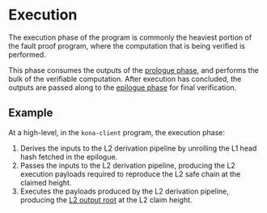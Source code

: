 # Execution

The execution phase of the program is commonly the heaviest portion of the fault proof program, where the computation
that is being verified is performed.

This phase consumes the outputs of the [prologue phase](./prologue.mdx), and performs the bulk of the verifiable
computation. After execution has concluded, the outputs are passed along to the [epilogue phase](./epilogue.mdx) for
final verification.

## Example

At a high-level, in the `kona-client` program, the execution phase:

1. Derives the inputs to the L2 derivation pipeline by unrolling the L1 head hash fetched in the epilogue.
1. Passes the inputs to the L2 derivation pipeline, producing the L2 execution payloads required to reproduce
   the L2 safe chain at the claimed height.
1. Executes the payloads produced by the L2 derivation pipeline, producing the [L2 output root][l2-output-root] at the
   L2 claim height.

[op-stack]: https://github.com/ethereum-optimism/optimism
[op-program]: https://github.com/ethereum-optimism/optimism/tree/develop/op-program
[cannon]: https://github.com/ethereum-optimism/optimism/tree/develop/cannon
[cannon-rs]: https://github.com/op-rs/cannon-rs
[asterisc]: https://github.com/ethereum-optimism/asterisc
[fp-specs]: https://specs.optimism.io/experimental/fault-proof/index.html
[fpp-specs]: https://specs.optimism.io/experimental/fault-proof/index.html#fault-proof-program
[preimage-specs]: https://specs.optimism.io/experimental/fault-proof/index.html#pre-image-oracle
[cannon-specs]: https://specs.optimism.io/experimental/fault-proof/cannon-fault-proof-vm.html#cannon-fault-proof-virtual-machine
[l2-output-root]: https://specs.optimism.io/protocol/proposals.html#l2-output-commitment-construction
[op-succinct]: https://github.com/succinctlabs/op-succinct
[revm]: https://github.com/bluealloy/revm

[kona]: https://github.com/op-rs/kona
[book]: https://op-rs.github.io/kona/
[issues]: https://github.com/op-rs/kona/issues
[new-issue]: https://github.com/op-rs/kona/issues/new
[contributing]: https://github.com/op-rs/kona/tree/main/CONTRIBUTING.md

[op-labs]: https://github.com/ethereum-optimism
[bad-boi-labs]: https://github.com/BadBoiLabs
